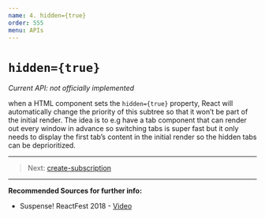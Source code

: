 ```yaml
---
name: 4. hidden={true}
order: 555
menu: APIs
---
```


# `hidden={true}`

*Current API: not officially implemented*

when a HTML component sets the `hidden={true}` property, React will automatically change the priority 
of this subtree so that it won’t be part of the initial render. 
The idea is to e.g have a tab component that can render out every window in advance so switching
 tabs is super fast but it only needs to display the first tab’s content in the initial render so
  the hidden tabs can be deprioritized. 


--- 

> Next: [create-subscription](/docs-create-subscription)

--- 

**Recommended Sources for further info:**

- Suspense! ReactFest 2018 - [Video](https://www.youtube.com/watch?v=6g3g0Q_XVb4)